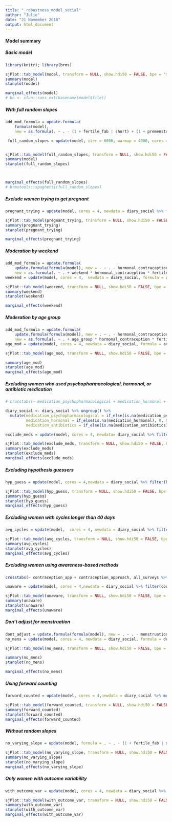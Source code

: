 ```yaml
---
title: "_robustness_model_social"
author: "Julie"
date: "21 November 2018"
output: html_document
---
```

#### Model summary {.tabset}

##### Basic model
```r
library(knitr); library(brms)
```

```r
sjPlot::tab_model(model, transform = NULL, show.hdi50 = FALSE, bpe = "mean", prefix.labels	= "varname")
summary(model)
stanplot(model)

marginal_effects(model)
# bn <- xfun::sans_ext(basename(model$file))
```


##### With full random slopes


```r
add_mod_formula = update.formula(
    formula(model),
    new = as.formula(. ~ . - (1 + fertile_fab | short) + (1 + premenstrual_phase_fab + menstruation + fertile_fab | short ))) # reorder so that the triptych looks nice

 full_random_slopes = update(model, iter = 6000, warmup = 4000, cores = 4, formula = add_mod_formula, newdata = diary_social, file= paste0("brms_fits/", bn, "robustness_random_slope4"))


sjPlot::tab_model(full_random_slopes, transform = NULL, show.hdi50 = FALSE, bpe = "mean", prefix.labels	= "varname")
summary(model)
stanplot(full_random_slopes)



marginal_effects(full_random_slopes)
# brmstools::spaghetti(full_random_slopes)
```


##### Exclude women trying to get pregnant


```r
pregnant_trying = update(model, cores = 4, newdata = diary_social %>% filter(pregnant_trying < 4), file=paste0("brms_fits/", bn, "pregnant_trying"))

sjPlot::tab_model(pregnant_trying, transform = NULL, show.hdi50 = FALSE, bpe = "mean", prefix.labels	= "varname")
summary(pregnant_trying)
stanplot(pregnant_trying)

marginal_effects(pregnant_trying)
```

##### Moderation by weekend
```r
add_mod_formula = update.formula(
    update.formula(formula(model), new = . ~ . - hormonal_contraception * fertile_fab), 
    new = as.formula(. ~ . + weekend * hormonal_contraception * fertile_fab)) # reorder so that the triptych looks nice
weekend = update(model, cores = 4,  newdata = diary_social, formula = add_mod_formula, file=paste0("brms_fits/", bn, "pregnant_robustness_weekend"))

sjPlot::tab_model(weekend, transform = NULL, show.hdi50 = FALSE, bpe = "mean", prefix.labels	= "varname")
summary(weekend)
stanplot(weekend)

marginal_effects(weekend)
```


##### Moderation by age group


```r
add_mod_formula = update.formula(
    update.formula(formula(model), new = . ~ . - hormonal_contraception * fertile_fab), 
    new = as.formula(. ~ . + age_group * hormonal_contraception * fertile_fab)) # reorder so that the triptych looks nice
age_mod = update(model, cores = 4, newdata = diary_social, formula = add_mod_formula, file=paste0("brms_fits/", bn, "pregnant_robustness_age_mod2"))

sjPlot::tab_model(age_mod, transform = NULL, show.hdi50 = FALSE, bpe = "mean", prefix.labels	= "varname")

summary(age_mod)
stanplot(age_mod)
marginal_effects(age_mod)
```

##### Excluding women who used psychopharmacological, hormonal, or antibiotic medication

```r
# crosstabs(~ medication_psychopharmacological + medication_hormonal + medication_antibiotics, data = all_surveys)

diary_social <- diary_social %>% ungroup() %>% 
  mutate(medication_psychopharmacological = if_else(is.na(medication_psychopharmacological), 0, medication_psychopharmacological),
         medication_hormonal = if_else(is.na(medication_hormonal), 0, medication_hormonal),
         medication_antibiotics = if_else(is.na(medication_antibiotics), 0, medication_antibiotics))

exclude_meds = update(model, cores = 4, newdata= diary_social %>% filter(medication_psychopharmacological == 0, medication_hormonal == 0, medication_antibiotics == 0), file=paste0("brms_fits/", bn, "_meds"))

sjPlot::tab_model(exclude_meds, transform = NULL, show.hdi50 = FALSE, bpe = "mean", prefix.labels	= "varname")
summary(exclude_meds)
stanplot(exclude_meds)
marginal_effects(exclude_meds)
```

##### Excluding hypothesis guessers

```r
hyp_guess = update(model, cores = 4,newdata = diary_social %>% filter(hypothesis_guess_topic == "no_guess"), file=paste0("brms_fits/", bn, "_hyp_guess2"))

sjPlot::tab_model(hyp_guess, transform = NULL, show.hdi50 = FALSE, bpe = "mean", prefix.labels	= "varname")
summary(hyp_guess)
stanplot(hyp_guess)
marginal_effects(hyp_guess)
```

##### Excluding women with cycles longer than 40 days

```r
avg_cycles = update(model,  cores = 4, newdata = diary_social %>% filter(cycle_length <= 40, cycle_length >= 20), file=paste0("brms_fits/", bn, "_avg_cycles"))

sjPlot::tab_model(avg_cycles, transform = NULL, show.hdi50 = FALSE, bpe = "mean", prefix.labels	= "varname")
summary(avg_cycles)
stanplot(avg_cycles)
marginal_effects(avg_cycles)
```


##### Excluding women using awareness-based methods


```r
crosstabs(~ contraception_app + contraception_approach, all_surveys %>% filter(hetero_relationship == 0))

unaware = update(model, cores = 4,newdata = diary_social %>% filter(contraception_approach != "awareness", contraception_app == 0), file=paste0("brms_fits/", bn, "unaware"))

sjPlot::tab_model(unaware, transform = NULL, show.hdi50 = FALSE, bpe = "mean", prefix.labels	= "varname")
summary(unaware)
stanplot(unaware)
marginal_effects(unaware)
```


##### Don't adjust for menstruation


```r
dont_adjust = update.formula(formula(model), new = . ~ . - menstruation - premenstrual_phase_fab)
no_mens = update(model, cores = 4, newdata = diary_social, formula = dont_adjust, file=paste0("brms_fits/", bn, "no_mens"))

sjPlot::tab_model(no_mens, transform = NULL, show.hdi50 = FALSE, bpe = "mean", prefix.labels	= "varname")

summary(no_mens)
stanplot(no_mens)

marginal_effects(no_mens)
```


##### Using forward counting


```r
forward_counted = update(model, cores = 4,newdata = diary_social %>% mutate(fertile_fab = prc_stirn_b_forward_counted), file=paste0("brms_fits/", bn, "forward_counted"))

sjPlot::tab_model(forward_counted, transform = NULL, show.hdi50 = FALSE, bpe = "mean", prefix.labels	= "varname")
summary(forward_counted)
stanplot(forward_counted)
marginal_effects(forward_counted)
```


##### Without random slopes

```r
no_varying_slope = update(model, formula = . ~ . - (1 + fertile_fab | short) + (1|short), cores = 4, file = paste0("brms_fits/", bn, "no_varying_slope"))

sjPlot::tab_model(no_varying_slope, transform = NULL, show.hdi50 = FALSE, bpe = "mean", prefix.labels	= "varname")
summary(no_varying_slope)
stanplot(no_varying_slope)
marginal_effects(no_varying_slope)
```

##### Only women with outcome variability

```r
with_outcome_var = update(model, cores = 4, newdata = diary_social %>% group_by(session) %>% filter(sd(person_is_related_man, na.rm = T) > 0), file = paste0("brms_fits/", bn, "with_outcome_var"))

sjPlot::tab_model(with_outcome_var, transform = NULL, show.hdi50 = FALSE, bpe = "mean", prefix.labels	= "varname")
summary(with_outcome_var)
stanplot(with_outcome_var)
marginal_effects(with_outcome_var)
```
